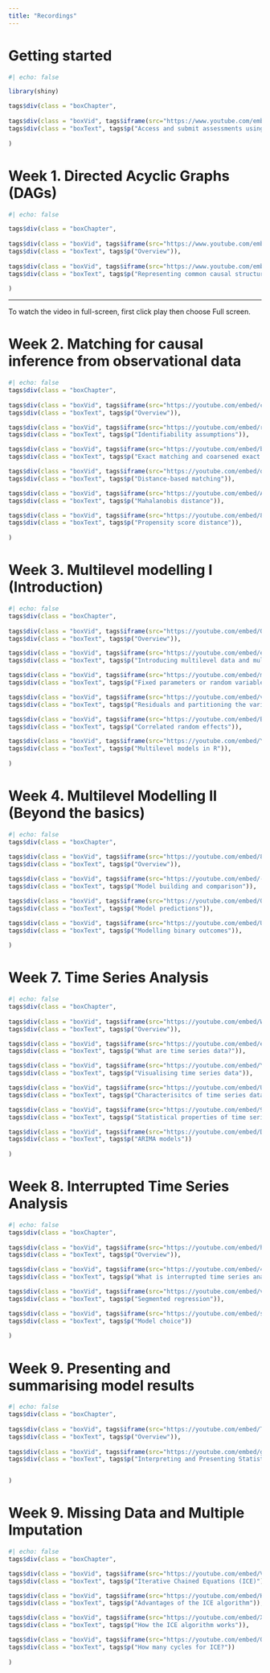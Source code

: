 ```yaml
---
title: "Recordings"
---
```


# Getting started

```r
#| echo: false 

library(shiny)

tags$div(class = "boxChapter",
         
tags$div(class = "boxVid", tags$iframe(src="https://www.youtube.com/embed/iIWdf7_AAMM", title="YouTube video player", frameborder="0", allow="accelerometer; autoplay; clipboard-write; encrypted-media; gyroscope; picture-in-picture; fullscreen")),        
tags$div(class = "boxText", tags$p("Access and submit assessments using GitHub and RMarkdown"))
         
)

```


# Week 1. Directed Acyclic Graphs (DAGs)


```r
#| echo: false

tags$div(class = "boxChapter",
         
tags$div(class = "boxVid", tags$iframe(src="https://www.youtube.com/embed/lhkmc-dXC7M", title="YouTube video player", frameborder="0", allow="accelerometer; autoplay; clipboard-write; encrypted-media; gyroscope; picture-in-picture; fullscreen")),        
tags$div(class = "boxText", tags$p("Overview")),       
 
tags$div(class = "boxVid", tags$iframe(src="https://www.youtube.com/embed//DhHBMvpYeec", title="YouTube video player", frameborder="0", allow="accelerometer; autoplay; clipboard-write; encrypted-media; gyroscope; picture-in-picture; fullscreen")),        
tags$div(class = "boxText", tags$p("Representing common causal structures with DAGs"))
         
)

```

<aside>

<hr class=myHr>

<div class=myAside>
<p>
To watch the video in full-screen, first click play then choose Full screen. 
</p>
</div>

</aside>

# Week 2. Matching for causal inference from observational data

```r
#| echo: false
tags$div(class = "boxChapter",
         
tags$div(class = "boxVid", tags$iframe(src="https://youtube.com/embed/cvb17LGNKQ4", title="YouTube video player", frameborder="0", allow="accelerometer; autoplay; clipboard-write; encrypted-media; gyroscope; picture-in-picture; fullscreen")),        
tags$div(class = "boxText", tags$p("Overview")),     

tags$div(class = "boxVid", tags$iframe(src="https://youtube.com/embed/rgXD4MnPDgc", title="YouTube video player", frameborder="0", allow="accelerometer; autoplay; clipboard-write; encrypted-media; gyroscope; picture-in-picture; fullscreen")),        
tags$div(class = "boxText", tags$p("Identifiability assumptions")),   

tags$div(class = "boxVid", tags$iframe(src="https://youtube.com/embed/bOA954e4HcU", title="YouTube video player", frameborder="0", allow="accelerometer; autoplay; clipboard-write; encrypted-media; gyroscope; picture-in-picture; fullscreen")),        
tags$div(class = "boxText", tags$p("Exact matching and coarsened exact matching")),   

tags$div(class = "boxVid", tags$iframe(src="https://youtube.com/embed/q2RE86gZ2Yg", title="YouTube video player", frameborder="0", allow="accelerometer; autoplay; clipboard-write; encrypted-media; gyroscope; picture-in-picture; fullscreen")),        
tags$div(class = "boxText", tags$p("Distance-based matching")),   

tags$div(class = "boxVid", tags$iframe(src="https://youtube.com/embed/ABqX6h6I9d4", title="YouTube video player", frameborder="0", allow="accelerometer; autoplay; clipboard-write; encrypted-media; gyroscope; picture-in-picture; fullscreen")),        
tags$div(class = "boxText", tags$p("Mahalanobis distance")),   

tags$div(class = "boxVid", tags$iframe(src="https://youtube.com/embed/8dRpXafdcF4", title="YouTube video player", frameborder="0", allow="accelerometer; autoplay; clipboard-write; encrypted-media; gyroscope; picture-in-picture; fullscreen")),        
tags$div(class = "boxText", tags$p("Propensity score distance")),
         
)

```

# Week 3. Multilevel modelling I (Introduction)

```r
#| echo: false
tags$div(class = "boxChapter",
         
tags$div(class = "boxVid", tags$iframe(src="https://youtube.com/embed/OzGgbrGn7ls", title="YouTube video player", frameborder="0", allow="accelerometer; autoplay; clipboard-write; encrypted-media; gyroscope; picture-in-picture; fullscreen")),        
tags$div(class = "boxText", tags$p("Overview")),  

tags$div(class = "boxVid", tags$iframe(src="https://youtube.com/embed/eBItxNkZCLs", title="YouTube video player", frameborder="0", allow="accelerometer; autoplay; clipboard-write; encrypted-media; gyroscope; picture-in-picture; fullscreen")),        
tags$div(class = "boxText", tags$p("Introducing multilevel data and multilevel models")), 

tags$div(class = "boxVid", tags$iframe(src="https://youtube.com/embed/mEcXhYNkJ38", title="YouTube video player", frameborder="0", allow="accelerometer; autoplay; clipboard-write; encrypted-media; gyroscope; picture-in-picture; fullscreen")),        
tags$div(class = "boxText", tags$p("Fixed parameters or random variables")), 

tags$div(class = "boxVid", tags$iframe(src="https://youtube.com/embed/v5QKE7HoGuc", title="YouTube video player", frameborder="0", allow="accelerometer; autoplay; clipboard-write; encrypted-media; gyroscope; picture-in-picture; fullscreen")),        
tags$div(class = "boxText", tags$p("Residuals and partitioning the variance")), 

tags$div(class = "boxVid", tags$iframe(src="https://youtube.com/embed/BIroLtHSKGk", title="YouTube video player", frameborder="0", allow="accelerometer; autoplay; clipboard-write; encrypted-media; gyroscope; picture-in-picture; fullscreen")),        
tags$div(class = "boxText", tags$p("Correlated random effects")), 

tags$div(class = "boxVid", tags$iframe(src="https://youtube.com/embed/Yd0lH6O_X4I", title="YouTube video player", frameborder="0", allow="accelerometer; autoplay; clipboard-write; encrypted-media; gyroscope; picture-in-picture; fullscreen")),        
tags$div(class = "boxText", tags$p("Multilevel models in R")), 
         
)

```

# Week 4. Multilevel Modelling II (Beyond the basics)

```r
#| echo: false
tags$div(class = "boxChapter",
         
tags$div(class = "boxVid", tags$iframe(src="https://youtube.com/embed/8SnPFQK0hf0", title="YouTube video player", frameborder="0", allow="accelerometer; autoplay; clipboard-write; encrypted-media; gyroscope; picture-in-picture; fullscreen")),        
tags$div(class = "boxText", tags$p("Overview")),  

tags$div(class = "boxVid", tags$iframe(src="https://youtube.com/embed/-Pdzm-1E75E", title="YouTube video player", frameborder="0", allow="accelerometer; autoplay; clipboard-write; encrypted-media; gyroscope; picture-in-picture; fullscreen")),        
tags$div(class = "boxText", tags$p("Model building and comparison")), 

tags$div(class = "boxVid", tags$iframe(src="https://youtube.com/embed/QrZ9U9tpb7E", title="YouTube video player", frameborder="0", allow="accelerometer; autoplay; clipboard-write; encrypted-media; gyroscope; picture-in-picture; fullscreen")),        
tags$div(class = "boxText", tags$p("Model predictions")), 

tags$div(class = "boxVid", tags$iframe(src="https://youtube.com/embed/U3inYIjaBNo", title="YouTube video player", frameborder="0", allow="accelerometer; autoplay; clipboard-write; encrypted-media; gyroscope; picture-in-picture; fullscreen")),        
tags$div(class = "boxText", tags$p("Modelling binary outcomes")), 
         
)

```


# Week 7. Time Series Analysis

```r
#| echo: false
tags$div(class = "boxChapter",
         
tags$div(class = "boxVid", tags$iframe(src="https://youtube.com/embed/W6Vfa3wEfjU", title="YouTube video player", frameborder="0", allow="accelerometer; autoplay; clipboard-write; encrypted-media; gyroscope; picture-in-picture; fullscreen")),        
tags$div(class = "boxText", tags$p("Overview")),  

tags$div(class = "boxVid", tags$iframe(src="https://youtube.com/embed/eMp3s_X2uOc", title="YouTube video player", frameborder="0", allow="accelerometer; autoplay; clipboard-write; encrypted-media; gyroscope; picture-in-picture; fullscreen")),        
tags$div(class = "boxText", tags$p("What are time series data?")), 

tags$div(class = "boxVid", tags$iframe(src="https://youtube.com/embed/YZ9LrP5O9wc", title="YouTube video player", frameborder="0", allow="accelerometer; autoplay; clipboard-write; encrypted-media; gyroscope; picture-in-picture; fullscreen")),        
tags$div(class = "boxText", tags$p("Visualising time series data")), 

tags$div(class = "boxVid", tags$iframe(src="https://youtube.com/embed/UEWbiPB81Fk", title="YouTube video player", frameborder="0", allow="accelerometer; autoplay; clipboard-write; encrypted-media; gyroscope; picture-in-picture; fullscreen")),        
tags$div(class = "boxText", tags$p("Characterisitcs of time series data")), 

tags$div(class = "boxVid", tags$iframe(src="https://youtube.com/embed/9wQJTOOS6lQ", title="YouTube video player", frameborder="0", allow="accelerometer; autoplay; clipboard-write; encrypted-media; gyroscope; picture-in-picture; fullscreen")),        
tags$div(class = "boxText", tags$p("Statistical properties of time series data")), 

tags$div(class = "boxVid", tags$iframe(src="https://youtube.com/embed/DlHmaTqvCxQ", title="YouTube video player", frameborder="0", allow="accelerometer; autoplay; clipboard-write; encrypted-media; gyroscope; picture-in-picture; fullscreen")),        
tags$div(class = "boxText", tags$p("ARIMA models"))
         
)

```


# Week 8. Interrupted Time Series Analysis

```r
#| echo: false
tags$div(class = "boxChapter",
         
tags$div(class = "boxVid", tags$iframe(src="https://youtube.com/embed/hEKYDvGzOFw", title="YouTube video player", frameborder="0", allow="accelerometer; autoplay; clipboard-write; encrypted-media; gyroscope; picture-in-picture; fullscreen")),        
tags$div(class = "boxText", tags$p("Overview")),  

tags$div(class = "boxVid", tags$iframe(src="https://youtube.com/embed/4o_DDdhPz7Y", title="YouTube video player", frameborder="0", allow="accelerometer; autoplay; clipboard-write; encrypted-media; gyroscope; picture-in-picture; fullscreen")),        
tags$div(class = "boxText", tags$p("What is interrupted time series analysis?")),  

tags$div(class = "boxVid", tags$iframe(src="https://youtube.com/embed/vbZU8tq-IUw", title="YouTube video player", frameborder="0", allow="accelerometer; autoplay; clipboard-write; encrypted-media; gyroscope; picture-in-picture; fullscreen")),        
tags$div(class = "boxText", tags$p("Segmented regression")),  

tags$div(class = "boxVid", tags$iframe(src="https://youtube.com/embed/soL_RXNAIqE", title="YouTube video player", frameborder="0", allow="accelerometer; autoplay; clipboard-write; encrypted-media; gyroscope; picture-in-picture; fullscreen")),        
tags$div(class = "boxText", tags$p("Model choice"))
         
)

```

# Week 9. Presenting and summarising model results

```r
#| echo: false
tags$div(class = "boxChapter",
         
tags$div(class = "boxVid", tags$iframe(src="https://youtube.com/embed/T4X8i4H_Rpo", title="YouTube video player", frameborder="0", allow="accelerometer; autoplay; clipboard-write; encrypted-media; gyroscope; picture-in-picture; fullscreen")),        
tags$div(class = "boxText", tags$p("Overview")),  
   
tags$div(class = "boxVid", tags$iframe(src="https://youtube.com/embed/gbokhfMdfE8", title="YouTube video player", frameborder="0", allow="accelerometer; autoplay; clipboard-write; encrypted-media; gyroscope; picture-in-picture; fullscreen")),        
tags$div(class = "boxText", tags$p("Interpreting and Presenting Statistical Results by Professor Gary King")),        


)

```


# Week 9. Missing Data and Multiple Imputation

```r
#| echo: false
tags$div(class = "boxChapter",

tags$div(class = "boxVid", tags$iframe(src="https://youtube.com/embed/VSEqd6MuKP0", title="YouTube video player", frameborder="0", allow="accelerometer; autoplay; clipboard-write; encrypted-media; gyroscope; picture-in-picture; fullscreen")),        
tags$div(class = "boxText", tags$p("Iterative Chained Equations (ICE)")),  

tags$div(class = "boxVid", tags$iframe(src="https://youtube.com/embed/H1kAcipjUH4", title="YouTube video player", frameborder="0", allow="accelerometer; autoplay; clipboard-write; encrypted-media; gyroscope; picture-in-picture; fullscreen")),        
tags$div(class = "boxText", tags$p("Advantages of the ICE algorithm")),  

tags$div(class = "boxVid", tags$iframe(src="https://youtube.com/embed/XGy-OYqvC-0", title="YouTube video player", frameborder="0", allow="accelerometer; autoplay; clipboard-write; encrypted-media; gyroscope; picture-in-picture; fullscreen")),        
tags$div(class = "boxText", tags$p("How the ICE algorithm works")),  

tags$div(class = "boxVid", tags$iframe(src="https://youtube.com/embed/QxLMUv7YKU0", title="YouTube video player", frameborder="0", allow="accelerometer; autoplay; clipboard-write; encrypted-media; gyroscope; picture-in-picture; fullscreen")),        
tags$div(class = "boxText", tags$p("How many cycles for ICE?"))
         
)

```
